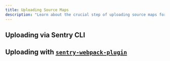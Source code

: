 ```yaml
---
title: Uploading Source Maps
description: "Learn about the crucial step of uploading source maps for the JavaScript SDK."
---
```


<PlatformContent includePath="sourcemaps/upload/primer" />

## Uploading via Sentry CLI

<PlatformContent includePath="sourcemaps/upload/cli" />

## Uploading with [`sentry-webpack-plugin`](https://github.com/getsentry/sentry-webpack-plugin)

<PlatformContent includePath="sourcemaps/upload/webpack" />
